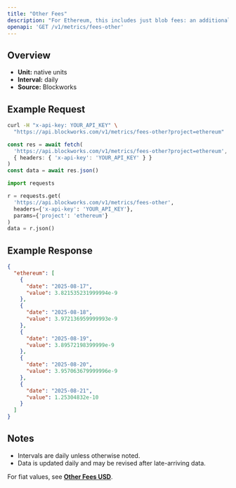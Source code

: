 ```yaml
---
title: "Other Fees"
description: "For Ethereum, this includes just blob fees: an additional fee for transactions that post data to \"blobs,\" which are specialized data availability solutions for L2 blockchains."
openapi: 'GET /v1/metrics/fees-other'
---
```


## Overview

- **Unit:** native units
- **Interval:** daily
- **Source:** Blockworks

## Example Request

<CodeGroup>

```bash cURL
curl -H "x-api-key: YOUR_API_KEY" \
  "https://api.blockworks.com/v1/metrics/fees-other?project=ethereum"
```

```typescript TypeScript
const res = await fetch(
  'https://api.blockworks.com/v1/metrics/fees-other?project=ethereum',
  { headers: { 'x-api-key': 'YOUR_API_KEY' } }
)
const data = await res.json()
```

```python Python
import requests

r = requests.get(
  'https://api.blockworks.com/v1/metrics/fees-other',
  headers={'x-api-key': 'YOUR_API_KEY'},
  params={'project': 'ethereum'}
)
data = r.json()
```

</CodeGroup>

## Example Response

```json
{
  "ethereum": [
    {
      "date": "2025-08-17",
      "value": 3.821535231999994e-9
    },
    {
      "date": "2025-08-18",
      "value": 3.972136959999993e-9
    },
    {
      "date": "2025-08-19",
      "value": 3.89572198399999e-9
    },
    {
      "date": "2025-08-20",
      "value": 3.957063679999996e-9
    },
    {
      "date": "2025-08-21",
      "value": 1.25304832e-10
    }
  ]
}
```

## Notes
- Intervals are daily unless otherwise noted.
- Data is updated daily and may be revised after late-arriving data.


<Note>For fiat values, see **[Other Fees USD](./fees-other-usd)**.</Note>